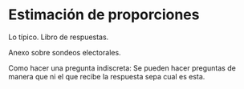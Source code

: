# Estimación de proporciones

Lo típico. Libro de respuestas.

Anexo sobre sondeos electorales.

Como hacer una pregunta indiscreta: Se pueden hacer preguntas de manera que ni el que recibe la respuesta sepa cual es esta.